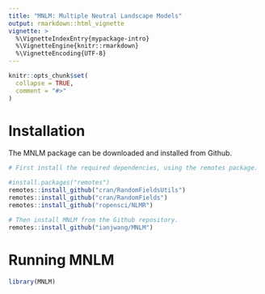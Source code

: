 ---
title: "MNLM: Multiple Neutral Landscape Models"
output: rmarkdown::html_vignette
vignette: >
  %\VignetteIndexEntry{mypackage-intro}
  %\VignetteEngine{knitr::rmarkdown}
  %\VignetteEncoding{UTF-8}
---

```{r, include = FALSE}
knitr::opts_chunk$set(
  collapse = TRUE,
  comment = "#>"
)
```

# Installation

The MNLM package can be downloaded and installed from Github.
```{r}
# First install the required dependencies, using the remotes package.

#install.packages("remotes")
remotes::install_github("cran/RandomFieldsUtils")
remotes::install_github("cran/RandomFields")
remotes::install_github("ropensci/NLMR")

# Then install MNLM from the Github repository.
remotes::install_github("ianjwang/MNLM")

```


# Running MNLM

```{r setup}
library(MNLM)
```

